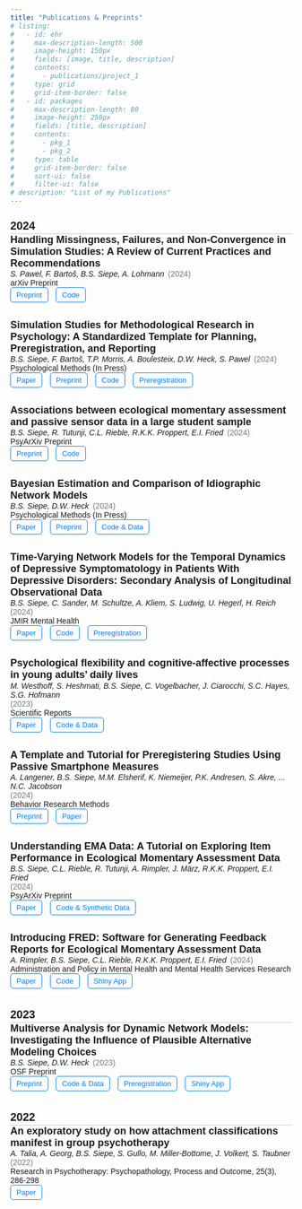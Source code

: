 ```yaml
---
title: "Publications & Preprints"
# listing:
#   - id: ehr
#     max-description-length: 500
#     image-height: 150px
#     fields: [image, title, description]
#     contents: 
#       - publications/project_1
#     type: grid
#     grid-item-border: false
#   - id: packages
#     max-description-length: 80
#     image-height: 250px
#     fields: [title, description]
#     contents: 
#       - pkg_1
#       - pkg_2
#     type: table
#     grid-item-border: false
#     sort-ui: false
#     filter-ui: false
# description: "List of my Publications"
---
```


```{=html}
<head>
    <style>
        body {
            font-family: Arial, sans-serif;
        }
        
        .year-header {
            font-size: 20px;
            font-weight: bold;
            margin-top: 25px;
            border-bottom: 1px solid #ccc;
            padding-bottom: 2px;
        }

        .publication {
            margin-bottom: 20px;
        }

        .papertitle {
            font-weight: bold;
            font-size: 18px;
            margin-bottom: 0.1px;
        }

        .authors {
            font-style: italic;
            display: inline-block;
            margin-right: 3px;
            font-size: 14px;
        }

        .year {
            font-size: 14px;
            color: #777;
            display: inline-block;
            margin-right: 10px;
        }
        
        .journal {
            font-size: 14px;
        }

        .link, .code-link, .preregistration-link, .shiny-app-link {
            font-size: 13px;
            display: inline-block;
            padding: 5px 10px;
            border: 1px solid #007bff;
            color: #007bff;
            text-decoration: none;
            border-radius: 5px;
            margin-right: 10px;
            margin-bottom: 10px;
        }

        .link:hover, .code-link:hover, .preregistration-link:hover, .shiny-app-link:hover {
            background-color: #007bff;
            color: #fff;
        }
    </style>
</head>


<body>
    <div class="year-header">2024</div>
<div class="publication">
    <div class="papertitle">Handling Missingness, Failures, and Non-Convergence in Simulation Studies: A Review of Current Practices and Recommendations</div>
    <div class="authors">S. Pawel, F. Bartoš, B.S. Siepe, A. Lohmann</div>
    <div class="year">(2024)</div>
    <div class="journal">arXiv Preprint</div>
    <a class="link" href="https://arxiv.org/abs/2409.18527">Preprint</a>
    <a class="code-link" href="https://github.com/SamCH93/missSim">Code</a>
</div>

<div class="publication">
<div class="papertitle">Simulation Studies for Methodological Research in Psychology: A Standardized Template for Planning, Preregistration, and Reporting</div>
<div class="authors">B.S. Siepe, F. Bartoš, T.P. Morris, A. Boulesteix, D.W. Heck, S.                         Pawel</div>
<div class="year">(2024)</div>
<div class="journal">Psychological Methods (In Press)</div>
<a class="link" href="https://doi.org/10.1037/met0000695">Paper</a>
<a class="link" href="https://doi.org/10.31234/osf.io/ufgy6">Preprint</a>
<a class="code-link" href="https://github.com/bsiepe/SimPsychReview">Code</a>
<a class="preregistration-link" href="https://osf.io/dfgvu/registrations">Preregistration</a>
</div>


<div class="publication">
    <div class="papertitle">Associations between ecological momentary assessment and passive sensor data in a large student sample</div>
<div class="authors">B.S. Siepe, R. Tutunji, C.L. Rieble, R.K.K. Proppert, E.I. Fried</div>
<div class="year">(2024)</div>
<div class="journal">PsyArXiv Preprint</div>
<a class="link" href="https://osf.io/preprints/psyarxiv/ybns6">Preprint</a>
<a class="code-link" href="https://osf.io/txgnq/">Code</a>
</div>

<div class="publication">
    <div class="papertitle">Bayesian Estimation and Comparison of Idiographic Network Models</div>
    <div class="authors">B.S. Siepe, D.W. Heck</div>
    <div class="year">(2024)</div>
    <div class="journal">Psychological Methods (In Press)</div>
    <a class="link" href="https://doi.org/10.1037/met0000672">Paper</a>
    <a class="link" href="https://doi.org/10.31234/osf.io/uwfjc">Preprint</a>
    <a class="code-link" href="https://github.com/bsiepe/var-compare">Code & Data</a>
</div>

    <div class="publication">
        <div class="papertitle">Time-Varying Network Models for the Temporal Dynamics of Depressive Symptomatology in Patients With Depressive Disorders: Secondary Analysis of Longitudinal Observational Data</div>
        <div class="authors">B.S. Siepe, C. Sander, M. Schultze, A. Kliem, S. Ludwig, U. Hegerl, H. Reich</div>
        <div class="year">(2024)</div>
        <div class="journal">JMIR Mental Health</div>
        <a class="link" href="https://doi.org/10.2196/50136">Paper</a>
        <a class="code-link" href="https://github.com/bsiepe/steady_tvvar">Code</a>
        <a class="preregistration-link" href="https://osf.io/mnehzs">Preregistration</a>
    </div>
    
            <div class="publication">
    <div class="papertitle">Psychological flexibility and cognitive-affective processes in young adults’ daily lives</div>
    <div class="authors">M. Westhoff, S. Heshmati, B.S. Siepe, C. Vogelbacher, J. Ciarocchi, S.C. Hayes, S.G. Hofmann</div>
    <div class="year">(2023)</div>
    <div class="journal">Scientific Reports</div>
    <a class="link" href="https://doi.org/10.1038/s41598-024-58598-3">Paper</a>
    <a class="code-link" href="https://osf.io/ejtzs/">Code & Data</a>
    </div>
    
    <div class="publication">
      <div class="publication">
    <div class="papertitle">A Template and Tutorial for Preregistering Studies Using Passive Smartphone Measures</div>
    <div class="authors">A. Langener, B.S. Siepe, M.M. Elsherif, K. Niemeijer, P.K. Andresen, S. Akre, ... N.C. Jacobson</div>
    <div class="year">(2024)</div>
    <div class="journal">Behavior Research Methods</div>
    <a class="link" href="https://osf.io/preprints/psyarxiv/p4xf8">Preprint</a>
    <a class="link" href="https://doi.org/10.3758/s13428-024-02474-5">Paper</a>
 </div>     

        <div class="publication">
        <div class="papertitle">Understanding EMA Data: A Tutorial on Exploring Item Performance in Ecological Momentary Assessment Data</div>
    <div class="authors">B.S. Siepe, C.L. Rieble, R. Tutunji, A. Rimpler, J. März, R.K.K. Proppert, E.I. Fried</div>
    <div class="year">(2024)</div>
    <div class="journal">PsyArXiv Preprint</div>
    <a class="link" href="https://doi.org/10.31234/osf.io/dvj8g">Paper</a>
  <a class="code-link" href="https://osf.io/yf3up/">Code & Synthetic Data</a>
</div>  
    
    
    <div class="publication">
    <div class="papertitle">Introducing FRED: Software for Generating Feedback Reports for Ecological Momentary Assessment Data</div>
    <div class="authors">A. Rimpler, B.S. Siepe, C.L. Rieble, R.K.K. Proppert, E.I. Fried</div>
    <div class="year">(2024)</div>
    <div class="journal">Administration and Policy in Mental Health and Mental Health Services Research </div>
    <a class="link" href="https://link.springer.com/article/10.1007/s10488-023-01324-4">Paper</a>
    <a class="code-link" href="https://osf.io/8q254/">Code</a>
    <a class="shiny-app-link" href="https://solo-fsw.shinyapps.io/FRED/">Shiny App</a>
    </div>
  
    <div class="year-header">2023</div>

    
    <div class="publication">
    <div class="papertitle">Multiverse Analysis for Dynamic Network Models: Investigating the Influence of Plausible Alternative Modeling Choices</div>
    <div class="authors">B.S. Siepe, D.W. Heck</div>
    <div class="year">(2023)</div>
    <div class="journal">OSF Preprint</div>
    <a class="link" href="https://doi.org/10.31219/osf.io/etm3u">Preprint</a>
    <a class="code-link" href="https://github.com/bsiepe/network-multiverse">Code & Data</a>
    <a class="preregistration-link" href="https://osf.io/ahcx5">Preregistration</a>
    <a class="shiny-app-link" href="https://bsiepe.shinyapps.io/shiny-app/">Shiny App</a>
    </div>


    <div class="year-header">2022</div>
    <!-- <div class="publication"> -->
    <!--     <div class="papertitle">Temporal dynamics of depressive symptomatology: An idiographic time series analysis applying network models to patients with depressive disorders.</div> -->
    <!--     <div class="authors">B.S. Siepe, C. Sander, M. Schultze, A. Kliem, S. Ludwig, U. Hegerl, H. Reich</div> -->
    <!--     <div class="year">(2022)</div> -->
    <!--     <div class="journal">PsyArXiv Preprint</div> -->
    <!--     <a class="link" href="https://doi.org/10.31234/osf.io/hnw69">Preprint</a> -->
    <!--     <a class="code-link" href="https://github.com/bsiepe/steady_tvvar">Code</a> -->
    <!--     <a class="preregistration-link" href="https://osf.io/mnehzs">Preregistration</a> -->
    <!-- </div> -->

    <div class="publication">
        <div class="papertitle">An exploratory study on how attachment classifications manifest in group psychotherapy</div>
        <div class="authors">A. Talia, A. Georg, B.S. Siepe, S. Gullo, M. Miller-Bottome, J. Volkert, S. Taubner</div>
        <div class="year">(2022)</div>
        <div class="journal">Research in Psychotherapy: Psychopathology, Process and Outcome, 25(3), 286-298</div>
        <a class="link" href="https://doi.org/10.4081/ripppo.2022.653">Paper</a>
    </div>
</body>
```
